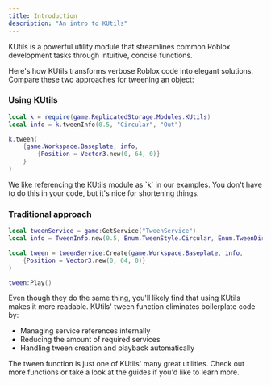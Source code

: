```yaml
---
title: Introduction
description: "An intro to KUtils"
---
```


KUtils is a powerful utility module that streamlines
common Roblox development tasks through intuitive, concise functions.

Here's how KUtils transforms verbose Roblox code into elegant solutions.
Compare these two approaches for tweening an object:

### Using KUtils

```lua
local k = require(game.ReplicatedStorage.Modules.KUtils)
local info = k.tweenInfo(0.5, "Circular", "Out")

k.tween(
    {game.Workspace.Baseplate, info,
        {Position = Vector3.new(0, 64, 0)}
    }
)
```
<Tip>
    We like referencing the KUtils module as `k` in our examples.
    You don't have to do this in your code, but it's nice for shortening things.
</Tip>

### Traditional approach

```lua
local tweenService = game:GetService("TweenService")
local info = TweenInfo.new(0.5, Enum.TweenStyle.Circular, Enum.TweenDirection.Out)

local tween = tweenService:Create(game.Workspace.Baseplate, info,
    {Position = Vector3.new(0, 64, 0)}
)

tween:Play()
```

Even though they do the same thing, you'll likely find that using KUtils makes it more readable.
KUtils' tween function eliminates boilerplate code by:

* Managing service references internally
* Reducing the amount of required services
* Handling tween creation and playback automatically

The tween function is just one of KUtils' many great utilities.
Check out more functions or take a look at the guides if you'd like to learn more.